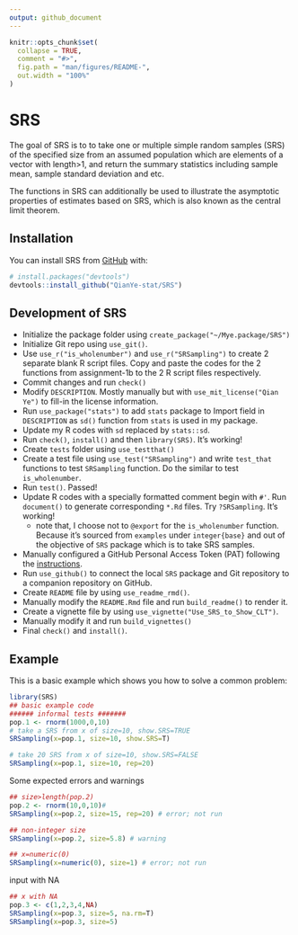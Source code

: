 ```yaml
---
output: github_document
---
```


<!-- README.md is generated from README.Rmd. Please edit that file -->

```r
knitr::opts_chunk$set(
  collapse = TRUE,
  comment = "#>",
  fig.path = "man/figures/README-",
  out.width = "100%"
)
```

# SRS

<!-- badges: start -->
<!-- badges: end -->

The goal of SRS is to to take one or multiple simple random samples (SRS) of the specified size from an assumed population which are elements of a vector with length>1, and return the summary statistics including sample mean, sample standard deviation and etc.

The functions in SRS can additionally be used to illustrate the asymptotic properties of estimates based on SRS, which is also known as the central limit theorem.

## Installation

You can install SRS from [GitHub](https://github.com/) with:

``` r
# install.packages("devtools")
devtools::install_github("QianYe-stat/SRS")
```
## Development of SRS
* Initialize the package folder using `create_package("~/Mye.package/SRS")`
* Initialize Git repo using `use_git()`. 
* Use `use_r("is_wholenumber")` and `use_r("SRSampling")` to create 2 separate blank R script files. Copy and paste the codes for the 2 functions from assignment-1b to the 2 R script files respectively.
* Commit changes and run `check()`
* Modify `DESCRIPTION`. Mostly manually but with `use_mit_license("Qian Ye")` to  fill-in the license information.
* Run `use_package("stats")` to add `stats` package to Import field in `DESCRIPTION` as `sd()` function from `stats` is used in my package.
* Update my R codes with `sd` replaced by `stats::sd`.
* Run `check()`, `install()` and then `library(SRS)`. It's working!
* Create `tests` folder using `use_testthat()`
* Create a test file using `use_test("SRSampling")` and write `test_that` functions to test `SRSampling` function. Do the similar to test `is_wholenumber`.
* Run `test()`. Passed!
* Update R codes with a specially formatted comment begin with `#'`. Run `document()` to generate corresponding `*.Rd` files. Try `?SRSampling`. It's working!
  + note that, I choose not to `@export` for the `is_wholenumber` function. Because it's sourced from `examples` under `integer{base}` and out of the objective of `SRS` package which is to take SRS samples.
* Manually configured a GitHub Personal Access Token (PAT) following the [instructions](https://happygitwithr.com/github-pat.html#github-pat).
* Run `use_github()` to connect the local `SRS` package and Git repository to a companion repository on GitHub.
* Create `README` file by using `use_readme_rmd()`. 
* Manually modify the `README.Rmd` file and run `build_readme()` to render it.
* Create a vignette file by using `use_vignette("Use_SRS_to_Show_CLT")`.
* Manually modify it and run `build_vignettes()`
* Final `check()` and `install()`.

## Example

This is a basic example which shows you how to solve a common problem:

```r
library(SRS)
## basic example code
###### informal tests #######
pop.1 <- rnorm(1000,0,10)
# take a SRS from x of size=10, show.SRS=TRUE
SRSampling(x=pop.1, size=10, show.SRS=T)

# take 20 SRS from x of size=10, show.SRS=FALSE
SRSampling(x=pop.1, size=10, rep=20)
```


Some expected errors and warnings
```r
## size>length(pop.2)
pop.2 <- rnorm(10,0,10)#
SRSampling(x=pop.2, size=15, rep=20) # error; not run

## non-integer size
SRSampling(x=pop.2, size=5.8) # warning

## x=numeric(0)
SRSampling(x=numeric(0), size=1) # error; not run
```

input with NA
```r
## x with NA
pop.3 <- c(1,2,3,4,NA)
SRSampling(x=pop.3, size=5, na.rm=T)
SRSampling(x=pop.3, size=5)

```


